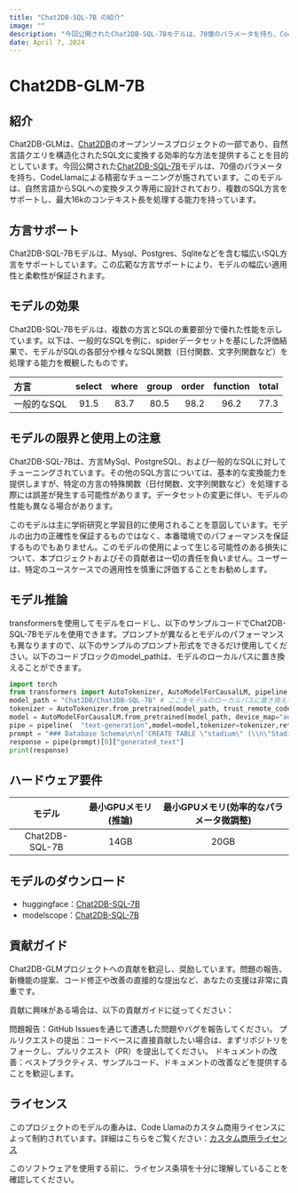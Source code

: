 ```yaml
---
title: "Chat2DB-SQL-7B の紹介"
image: ""
description: "今回公開されたChat2DB-SQL-7Bモデルは、70億のパラメータを持ち、CodeLlamaによる精密なチューニングが施されています。このモデルは、自然言語からSQLへの変換タスク専用に設計されており、複数のSQL方言をサポートし、最大16kのコンテキスト長を処理する能力を持っています"
date: April 7, 2024
---
```



# Chat2DB-GLM-7B

## 紹介

Chat2DB-GLMは、[Chat2DB](https://github.com/codePhiliaX/Chat2DB/)のオープンソースプロジェクトの一部であり、自然言語クエリを構造化されたSQL文に変換する効率的な方法を提供することを目的としています。今回公開された[Chat2DB-SQL-7B](https://huggingface.co/Chat2DB/Chat2DB-SQL-7B)モデルは、70億のパラメータを持ち、CodeLlamaによる精密なチューニングが施されています。このモデルは、自然言語からSQLへの変換タスク専用に設計されており、複数のSQL方言をサポートし、最大16kのコンテキスト長を処理する能力を持っています。

## 方言サポート

Chat2DB-SQL-7Bモデルは、Mysql、Postgres、Sqliteなどを含む幅広いSQL方言をサポートしています。この広範な方言サポートにより、モデルの幅広い適用性と柔軟性が保証されます。

## モデルの効果

Chat2DB-SQL-7Bモデルは、複数の方言とSQLの重要部分で優れた性能を示しています。以下は、一般的なSQLを例に、spiderデータセットを基にした評価結果で、モデルがSQLの各部分や様々なSQL関数（日付関数、文字列関数など）を処理する能力を概観したものです。

| 方言         | select | where | group | order | function | total |
|:-----------|:------:|:-----:|:-----:|------:|:--------:|------:|
| 一般的なSQL | 91.5   | 83.7  | 80.5  | 98.2  | 96.2     | 77.3  |

## モデルの限界と使用上の注意

Chat2DB-SQL-7Bは、方言MySql、PostgreSQL、および一般的なSQLに対してチューニングされています。その他のSQL方言については、基本的な変換能力を提供しますが、特定の方言の特殊関数（日付関数、文字列関数など）を処理する際には誤差が発生する可能性があります。データセットの変更に伴い、モデルの性能も異なる場合があります。

このモデルは主に学術研究と学習目的に使用されることを意図しています。モデルの出力の正確性を保証するものではなく、本番環境でのパフォーマンスを保証するものでもありません。このモデルの使用によって生じる可能性のある損失について、本プロジェクトおよびその貢献者は一切の責任を負いません。ユーザーは、特定のユースケースでの適用性を慎重に評価することをお勧めします。

## モデル推論

transformersを使用してモデルをロードし、以下のサンプルコードでChat2DB-SQL-7Bモデルを使用できます。プロンプトが異なるとモデルのパフォーマンスも異なりますので、以下のサンプルのプロンプト形式をできるだけ使用してください。以下のコードブロックのmodel_pathは、モデルのローカルパスに置き換えることができます。

```python
import torch
from transformers import AutoTokenizer, AutoModelForCausalLM, pipeline
model_path = "Chat2DB/Chat2DB-SQL-7B" # ここをモデルのローカルパスに置き換えることができます
tokenizer = AutoTokenizer.from_pretrained(model_path, trust_remote_code=True)
model = AutoModelForCausalLM.from_pretrained(model_path, device_map="auto",trust_remote_code=True, torch_dtype=torch.float16,use_cache=True)
pipe = pipeline(  "text-generation",model=model,tokenizer=tokenizer,return_full_text=False,max_new_tokens=100)
prompt = "### Database Schema\n\n['CREATE TABLE \"stadium\" (\\n\"Stadium_ID\" int,\\n\"Location\" text,\\n\"Name\" text,\\n\"Capacity\" int,\\n\"Highest\" int,\\n\"Lowest\" int,\\n\"Average\" int,\\nPRIMARY KEY (\"Stadium_ID\")\\n);', 'CREATE TABLE \"singer\" (\\n\"Singer_ID\" int,\\n\"Name\" text,\\n\"Country\" text,\\n\"Song_Name\" text,\\n\"Song_release_year\" text,\\n\"Age\" int,\\n\"Is_male\" bool,\\nPRIMARY KEY (\"Singer_ID\")\\n);', 'CREATE TABLE \"concert\" (\\n\"concert_ID\" int,\\n\"concert_Name\" text,\\n\"Theme\" text,\\n\"Stadium_ID\" text,\\n\"Year\" text,\\nPRIMARY KEY (\"concert_ID\"),\\nFOREIGN KEY (\"Stadium_ID\") REFERENCES \"stadium\"(\"Stadium_ID\")\\n);', 'CREATE TABLE \"singer_in_concert\" (\\n\"concert_ID\" int,\\n\"Singer_ID\" text,\\nPRIMARY KEY (\"concert_ID\",\"Singer_ID\"),\\nFOREIGN KEY (\"concert_ID\") REFERENCES \"concert\"(\"concert_ID\"),\\nFOREIGN KEY (\"Singer_ID\") REFERENCES \"singer\"(\"Singer_ID\")\\n);']\n\n\n### Task \n\nデータベーススキーマ情報に基づいて、How many singers do we have?[SQL]\n"
response = pipe(prompt)[0]["generated_text"]
print(response)
```

## ハードウェア要件

| モデル           | 最小GPUメモリ(推論) | 最小GPUメモリ(効率的なパラメータ微調整) |
|:--------------:|:-----------------:|:-------------------------:|
| Chat2DB-SQL-7B |       14GB        |            20GB           |

## モデルのダウンロード
- huggingface：[Chat2DB-SQL-7B](https://huggingface.co/Chat2DB/Chat2DB-SQL-7B)
- modelscope：[Chat2DB-SQL-7B](https://modelscope.cn/models/Chat2DB/Chat2DB-SQL-7B/summary)

## 貢献ガイド
Chat2DB-GLMプロジェクトへの貢献を歓迎し、奨励しています。問題の報告、新機能の提案、コード修正や改善の直接的な提出など、あなたの支援は非常に貴重です。

貢献に興味がある場合は、以下の貢献ガイドに従ってください：

問題報告：GitHub Issuesを通じて遭遇した問題やバグを報告してください。
プルリクエストの提出：コードベースに直接貢献したい場合は、まずリポジトリをフォークし、プルリクエスト（PR）を提出してください。
ドキュメントの改善：ベストプラクティス、サンプルコード、ドキュメントの改善などを提供することを歓迎します。

## ライセンス
このプロジェクトのモデルの重みは、Code Llamaのカスタム商用ライセンスによって制約されています。詳細はこちらをご覧ください：[カスタム商用ライセンス](https://llama.meta.com/llama-downloads/)

このソフトウェアを使用する前に、ライセンス条項を十分に理解していることを確認してください。
